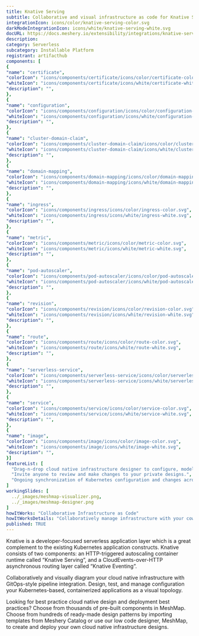 ```yaml
---
title: Knative Serving
subtitle: Collaborative and visual infrastructure as code for Knative Serving
integrationIcon: icons/color/knative-serving-color.svg
darkModeIntegrationIcon: icons/white/knative-serving-white.svg
docURL: https://docs.meshery.io/extensibility/integrations/knative-serving
description: 
category: Serverless
subcategory: Installable Platform
registrant: artifacthub
components: [
{
"name": "certificate",
"colorIcon": "icons/components/certificate/icons/color/certificate-color.svg",
"whiteIcon": "icons/components/certificate/icons/white/certificate-white.svg",
"description": "",
},
{
"name": "configuration",
"colorIcon": "icons/components/configuration/icons/color/configuration-color.svg",
"whiteIcon": "icons/components/configuration/icons/white/configuration-white.svg",
"description": "",
},
{
"name": "cluster-domain-claim",
"colorIcon": "icons/components/cluster-domain-claim/icons/color/cluster-domain-claim-color.svg",
"whiteIcon": "icons/components/cluster-domain-claim/icons/white/cluster-domain-claim-white.svg",
"description": "",
},
{
"name": "domain-mapping",
"colorIcon": "icons/components/domain-mapping/icons/color/domain-mapping-color.svg",
"whiteIcon": "icons/components/domain-mapping/icons/white/domain-mapping-white.svg",
"description": "",
},
{
"name": "ingress",
"colorIcon": "icons/components/ingress/icons/color/ingress-color.svg",
"whiteIcon": "icons/components/ingress/icons/white/ingress-white.svg",
"description": "",
},
{
"name": "metric",
"colorIcon": "icons/components/metric/icons/color/metric-color.svg",
"whiteIcon": "icons/components/metric/icons/white/metric-white.svg",
"description": "",
},
{
"name": "pod-autoscaler",
"colorIcon": "icons/components/pod-autoscaler/icons/color/pod-autoscaler-color.svg",
"whiteIcon": "icons/components/pod-autoscaler/icons/white/pod-autoscaler-white.svg",
"description": "",
},
{
"name": "revision",
"colorIcon": "icons/components/revision/icons/color/revision-color.svg",
"whiteIcon": "icons/components/revision/icons/white/revision-white.svg",
"description": "",
},
{
"name": "route",
"colorIcon": "icons/components/route/icons/color/route-color.svg",
"whiteIcon": "icons/components/route/icons/white/route-white.svg",
"description": "",
},
{
"name": "serverless-service",
"colorIcon": "icons/components/serverless-service/icons/color/serverless-service-color.svg",
"whiteIcon": "icons/components/serverless-service/icons/white/serverless-service-white.svg",
"description": "",
},
{
"name": "service",
"colorIcon": "icons/components/service/icons/color/service-color.svg",
"whiteIcon": "icons/components/service/icons/white/service-white.svg",
"description": "",
},
{
"name": "image",
"colorIcon": "icons/components/image/icons/color/image-color.svg",
"whiteIcon": "icons/components/image/icons/white/image-white.svg",
"description": "",
}]
featureList: [
  "Drag-n-drop cloud native infrastructure designer to configure, model, and deploy your workloads.",
  "Invite anyone to review and make changes to your private designs.",
  "Ongoing synchronization of Kubernetes configuration and changes across any number of clusters."
]
workingSlides: [
  ../_images/meshmap-visualizer.png,
  ../_images/meshmap-designer.png
]
howItWorks: "Collaborative Infrastructure as Code"
howItWorksDetails: "Collaboratively manage infrastructure with your coworkers synchronously sharing the same designs."
published: TRUE
---
```

<p>
Knative is a developer-focused serverless application layer which is a great complement to the existing Kubernetes application constructs. Knative consists of two components: an HTTP-triggered autoscaling container runtime called “Knative Serving”, and a CloudEvents-over-HTTP asynchronous routing layer called “Knative Eventing”.
</p>
<p>
    Collaboratively and visually diagram your cloud native infrastructure with GitOps-style pipeline integration. Design, test, and manage configuration your Kubernetes-based, containerized applications as a visual topology.
</p>
<p>
    Looking for best practice cloud native design and deployment best practices? Choose from thousands of pre-built components in MeshMap. Choose from hundreds of ready-made design patterns by importing templates from Meshery Catalog or use our low code designer, MeshMap, to create and deploy your own cloud native infrastructure designs.
</p>
